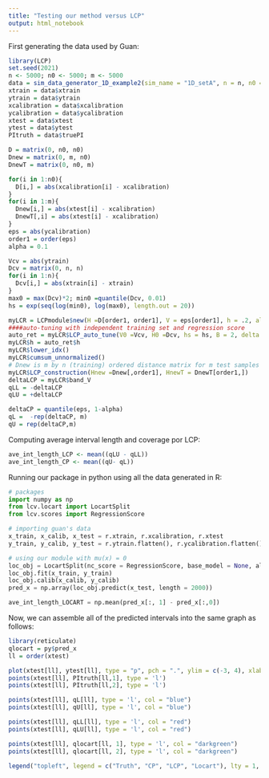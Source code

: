 ```yaml
---
title: "Testing our method versus LCP"
output: html_notebook
---
```


First generating the data used by Guan:
```r
library(LCP)
set.seed(2021)
n <- 5000; n0 <- 5000; m <- 5000
data = sim_data_generator_1D_example2(sim_name = "1D_setA", n = n, n0 = n0, m = m)
xtrain = data$xtrain
ytrain = data$ytrain
xcalibration = data$xcalibration
ycalibration = data$ycalibration
xtest = data$xtest
ytest = data$ytest
PItruth = data$truePI

D = matrix(0, n0, n0)
Dnew = matrix(0, m, n0)
DnewT = matrix(0, n0, m)

for(i in 1:n0){
  D[i,] = abs(xcalibration[i] - xcalibration)
}
for(i in 1:m){
  Dnew[i,] = abs(xtest[i] - xcalibration)
  DnewT[,i] = abs(xtest[i] - xcalibration)
}
eps = abs(ycalibration)
order1 = order(eps)
alpha = 0.1

Vcv = abs(ytrain)
Dcv = matrix(0, n, n)
for(i in 1:n){
  Dcv[i,] = abs(xtrain[i] - xtrain)
}
max0 = max(Dcv)*2; min0 =quantile(Dcv, 0.01)
hs = exp(seq(log(min0), log(max0), length.out = 20))

myLCR = LCPmodule$new(H =D[order1, order1], V = eps[order1], h = .2, alpha = alpha, type = "distance")
####auto-tuning with independent training set and regression score
auto_ret = myLCR$LCP_auto_tune(V0 =Vcv, H0 =Dcv, hs = hs, B = 2, delta =alpha/2, lambda = 1, trace = TRUE)
myLCR$h = auto_ret$h
myLCR$lower_idx()
myLCR$cumsum_unnormalized()
# Dnew is m by n (training) ordered distance matrix for m test samples and n training samples
myLCR$LCP_construction(Hnew =Dnew[,order1], HnewT = DnewT[order1,])
deltaLCP = myLCR$band_V
qLL = -deltaLCP
qLU = +deltaLCP

deltaCP = quantile(eps, 1-alpha)
qL =  -rep(deltaCP, m)
qU = rep(deltaCP,m)
```
Computing average interval length and coverage por LCP:
```r
ave_int_length_LCP <- mean((qLU - qLL))
ave_int_length_CP <- mean((qU- qL))
```

Running our package in python using all the data generated in R:
```python
# packages
import numpy as np
from lcv.locart import LocartSplit
from lcv.scores import RegressionScore

# importing guan's data
x_train, x_calib, x_test = r.xtrain, r.xcalibration, r.xtest
y_train, y_calib, y_test = r.ytrain.flatten(), r.ycalibration.flatten(), r.ytest.flatten()

# using our module with mu(x) = 0
loc_obj = LocartSplit(nc_score = RegressionScore, base_model = None, alpha = 0.1, split_calib = True)
loc_obj.fit(x_train, y_train)
loc_obj.calib(x_calib, y_calib)
pred_x = np.array(loc_obj.predict(x_test, length = 2000))

ave_int_length_LOCART = np.mean(pred_x[:, 1] - pred_x[:,0])
```
Now, we can assemble all of the predicted intervals into the same graph as follows:
```r
library(reticulate)
qlocart = py$pred_x
ll = order(xtest)

plot(xtest[ll], ytest[ll], type = "p", pch = ".", ylim = c(-3, 4), xlab = 'X', ylab = 'Y')
points(xtest[ll], PItruth[ll,1], type = 'l')
points(xtest[ll], PItruth[ll,2], type = 'l')

points(xtest[ll], qL[ll], type = 'l', col = "blue")
points(xtest[ll], qU[ll], type = 'l', col = "blue")

points(xtest[ll], qLL[ll], type = 'l', col = "red")
points(xtest[ll], qLU[ll], type = 'l', col = "red")

points(xtest[ll], qlocart[ll, 1], type = 'l', col = "darkgreen")
points(xtest[ll], qlocart[ll, 2], type = 'l', col = "darkgreen")

legend("topleft", legend = c("Truth", "CP", "LCP", "Locart"), lty = 1, col = c("black","blue","red", "darkgreen"), bty = "n")
```

